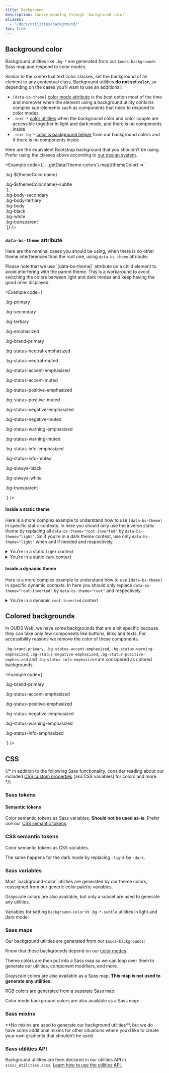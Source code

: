```yaml
---
title: Background
description: Convey meaning through `background-color`.
aliases:
  - "/docs/utilities/background/"
toc: true
---
```



<Callout type="info" name="warning-color-assistive-technologies" />

## Background color

Background utilities like `.bg-*` are generated from our `$ouds-backgrounds` Sass map and respond to color modes.

Similar to the contextual text color classes, set the background of an element to any contextual class. Background utilities **do not set `color`**, so depending on the cases you’ll want to use an additional:
* `[data-bs-theme]` [color mode attribute]([[docsref:/customize/color-modes#how-to-use]]) is the best option most of the time and moreover when the element using a background utility contains complex sub-elements such as components that need to respond to color modes
* `.text-*` [color utilities]([[docsref:/utilities/colors]]) when the background color and color couple are accessible together in light and dark mode, and there is no components inside
* `.text-bg-*` [color & background helper]([[docsref:/helpers/color-background]]) from our background colors and if there is no components inside

<BootstrapCompatibility>

Here are the equivalent Bootstrap background that you shouldn’t be using. Prefer using the classes above according to [our design system]([[config:ouds.web]]).

<Example code={[
  ...getData('theme-colors').map((themeColor) => `<div class="p-3 mb-2 bg-${themeColor.name} text-bg-${themeColor.name}">.bg-${themeColor.name}</div>
<div class="p-3 mb-2 bg-${themeColor.name}-subtle text-${themeColor.name}-emphasis">.bg-${themeColor.name}-subtle</div>`),
  `<div class="p-3 mb-2 bg-body-secondary">.bg-body-secondary</div>
<div class="p-3 mb-2 bg-body-tertiary">.bg-body-tertiary</div>
<div class="p-3 mb-2 bg-body text-body">.bg-body</div>
<div class="p-3 mb-2 bg-black text-white">.bg-black</div>
<div class="p-3 mb-2 bg-white text-black">.bg-white</div>
<div class="p-3 mb-2 bg-transparent text-body">.bg-transparent</div>`]} />

</BootstrapCompatibility>

### `data-bs-theme` attribute

Here are the nominal cases you should be using, when there is no other theme interferences than the root one, using `data-bs-theme` attribute:

<Callout type="info">
Please note that we use `[data-bs-theme]` attribute on a child element to avoid interfering with the parent theme. This is a workaround to avoid switching the colors between light and dark modes and keep having the good ones displayed.
</Callout>

<Example code={`<p class="bg-primary p-lg fw-bold">.bg-primary</p>
  <p class="bg-secondary p-lg fw-bold">.bg-secondary</p>
  <p class="bg-tertiary p-lg fw-bold">.bg-tertiary</p>
  <p class="bg-emphasized p-lg fw-bold"><span data-bs-theme="dark">.bg-emphasized</span></p>
  <p class="bg-brand-primary p-lg fw-bold"><span data-bs-theme="light">.bg-brand-primary</span></p>
  <p class="bg-status-neutral-emphasized p-lg fw-bold"><span data-bs-theme="root-inverted">.bg-status-neutral-emphasized</span></p>
  <p class="bg-status-neutral-muted p-lg fw-bold">.bg-status-neutral-muted</p>
  <p class="bg-status-accent-emphasized p-lg fw-bold"><span data-bs-theme="light">.bg-status-accent-emphasized</span></p>
  <p class="bg-status-accent-muted p-lg fw-bold">.bg-status-accent-muted</p>
  <p class="bg-status-positive-emphasized p-lg fw-bold"><span data-bs-theme="light">.bg-status-positive-emphasized</span></p>
  <p class="bg-status-positive-muted p-lg fw-bold">.bg-status-positive-muted</p>
  <p class="bg-status-negative-emphasized p-lg fw-bold"><span data-bs-theme="root-inverted">.bg-status-negative-emphasized</span></p>
  <p class="bg-status-negative-muted p-lg fw-bold">.bg-status-negative-muted</p>
  <p class="bg-status-warning-emphasized p-lg fw-bold"><span data-bs-theme="light">.bg-status-warning-emphasized</span></p>
  <p class="bg-status-warning-muted p-lg fw-bold">.bg-status-warning-muted</p>
  <p class="bg-status-info-emphasized p-lg fw-bold"><span data-bs-theme="light">.bg-status-info-emphasized</span></p>
  <p class="bg-status-info-muted p-lg fw-bold">.bg-status-info-muted</p>
  <p class="bg-always-black p-lg fw-bold"><span data-bs-theme="dark">.bg-always-black</span></p>
  <p class="bg-always-white p-lg fw-bold"><span data-bs-theme="light">.bg-always-white</span></p>
  <p class="bg-transparent p-lg fw-bold">.bg-transparent</p>`} />

#### Inside a static theme

Here is a more complex example to understand how to use `[data-bs-theme]` in specific static contexts. In here you should only use the inverse static theme by replacing all `data-bs-theme="root-inverted"` by `data-bs-theme="light"`. So if you’re in a dark theme context, use only `data-bs-theme="light"` when and if needed and respectively.

<details class="mb-lg px-sm">
  <summary class="py-sm">You’re in a static <code>light</code> context</summary>

  <Example class="p-none" code={`<div class="bg-brand-primary p-lg">
      <div data-bs-theme="light">
        <p class="bg-primary p-lg fw-bold">.bg-primary</p>
        <p class="bg-secondary p-lg fw-bold">.bg-secondary</p>
        <p class="bg-tertiary p-lg fw-bold">.bg-tertiary</p>
        <p class="bg-emphasized p-lg fw-bold"><span data-bs-theme="dark">.bg-emphasized</span></p>
        <p class="bg-brand-primary p-lg fw-bold">.bg-brand-primary</p>
        <p class="bg-status-neutral-emphasized p-lg fw-bold"><span data-bs-theme="dark">.bg-status-neutral-emphasized</span></p>
        <p class="bg-status-neutral-muted p-lg fw-bold">.bg-status-neutral-muted</p>
        <p class="bg-status-accent-emphasized p-lg fw-bold">.bg-status-accent-emphasized</p>
        <p class="bg-status-accent-muted p-lg fw-bold">.bg-status-accent-muted</p>
        <p class="bg-status-positive-emphasized p-lg fw-bold">.bg-status-positive-emphasized</p>
        <p class="bg-status-positive-muted p-lg fw-bold">.bg-status-positive-muted</p>
        <p class="bg-status-negative-emphasized p-lg fw-bold"><span data-bs-theme="dark">.bg-status-negative-emphasized</span></p>
        <p class="bg-status-negative-muted p-lg fw-bold">.bg-status-negative-muted</p>
        <p class="bg-status-warning-emphasized p-lg fw-bold">.bg-status-warning-emphasized</p>
        <p class="bg-status-warning-muted p-lg fw-bold">.bg-status-warning-muted</p>
        <p class="bg-status-info-emphasized p-lg fw-bold">.bg-status-info-emphasized</p>
        <p class="bg-status-info-muted p-lg fw-bold">.bg-status-info-muted</p>
        <p class="bg-always-black p-lg fw-bold"><span data-bs-theme="dark">.bg-always-black</span></p>
        <p class="bg-always-white p-lg fw-bold">.bg-always-white</p>
        <p class="bg-transparent p-lg fw-bold">.bg-transparent</p>
      </div>
    </div>`} />

</details>

<details class="mb-lg px-sm">
  <summary class="py-sm">You’re in a static <code>dark</code> context</summary>

  <Example class="p-none" code={`<div class="bg-emphasized p-lg">
      <div data-bs-theme="dark">
        <p class="bg-primary p-lg fw-bold">.bg-primary</p>
        <p class="bg-secondary p-lg fw-bold">.bg-secondary</p>
        <p class="bg-tertiary p-lg fw-bold">.bg-tertiary</p>
        <p class="bg-emphasized p-lg fw-bold">.bg-emphasized</p>
        <p class="bg-brand-primary p-lg fw-bold"><span data-bs-theme="light">.bg-brand-primary</span></p>
        <p class="bg-status-neutral-emphasized p-lg fw-bold"><span data-bs-theme="light">.bg-status-neutral-emphasized</span></p>
        <p class="bg-status-neutral-muted p-lg fw-bold">.bg-status-neutral-muted</p>
        <p class="bg-status-accent-emphasized p-lg fw-bold"><span data-bs-theme="light">.bg-status-accent-emphasized</span></p>
        <p class="bg-status-accent-muted p-lg fw-bold">.bg-status-accent-muted</p>
        <p class="bg-status-positive-emphasized p-lg fw-bold"><span data-bs-theme="light">.bg-status-positive-emphasized</span></p>
        <p class="bg-status-positive-muted p-lg fw-bold">.bg-status-positive-muted</p>
        <p class="bg-status-negative-emphasized p-lg fw-bold"><span data-bs-theme="light">.bg-status-negative-emphasized</span></p>
        <p class="bg-status-negative-muted p-lg fw-bold">.bg-status-negative-muted</p>
        <p class="bg-status-warning-emphasized p-lg fw-bold"><span data-bs-theme="light">.bg-status-warning-emphasized</span></p>
        <p class="bg-status-warning-muted p-lg fw-bold">.bg-status-warning-muted</p>
        <p class="bg-status-info-emphasized p-lg fw-bold"><span data-bs-theme="light">.bg-status-info-emphasized</span></p>
        <p class="bg-status-info-muted p-lg fw-bold">.bg-status-info-muted</p>
        <p class="bg-always-black p-lg fw-bold">.bg-always-black</p>
        <p class="bg-always-white p-lg fw-bold"><span data-bs-theme="light">.bg-always-white</span></p>
        <p class="bg-transparent p-lg fw-bold">.bg-transparent</p>
      </div>
    </div>`} />

</details>

#### Inside a dynamic theme

Here is a more complex example to understand how to use `[data-bs-theme]` in specific dynamic contexts. In here you should only replace `data-bs-theme="root-inverted"` by `data-bs-theme="root"` and respectively.

<details class="mb-lg px-sm">
  <summary class="py-sm">You’re in a dynamic <code>root-inverted</code> context</summary>

  <Example class="p-none" code={`<div class="bg-status-neutral-emphasized p-lg">
      <div data-bs-theme="root-inverted">
        <p class="bg-primary p-lg fw-bold">.bg-primary</p>
        <p class="bg-secondary p-lg fw-bold">.bg-secondary</p>
        <p class="bg-tertiary p-lg fw-bold">.bg-tertiary</p>
        <p class="bg-emphasized p-lg fw-bold"><span data-bs-theme="dark">.bg-emphasized</span></p>
        <p class="bg-brand-primary p-lg fw-bold"><span data-bs-theme="light">.bg-brand-primary</span></p>
        <p class="bg-status-neutral-emphasized p-lg fw-bold"><span data-bs-theme="root">.bg-status-neutral-emphasized</span></p>
        <p class="bg-status-neutral-muted p-lg fw-bold">.bg-status-neutral-muted</p>
        <p class="bg-status-accent-emphasized p-lg fw-bold"><span data-bs-theme="light">.bg-status-accent-emphasized</span></p>
        <p class="bg-status-accent-muted p-lg fw-bold">.bg-status-accent-muted</p>
        <p class="bg-status-positive-emphasized p-lg fw-bold"><span data-bs-theme="light">.bg-status-positive-emphasized</span></p>
        <p class="bg-status-positive-muted p-lg fw-bold">.bg-status-positive-muted</p>
        <p class="bg-status-negative-emphasized p-lg fw-bold"><span data-bs-theme="root">.bg-status-negative-emphasized</span></p>
        <p class="bg-status-negative-muted p-lg fw-bold">.bg-status-negative-muted</p>
        <p class="bg-status-warning-emphasized p-lg fw-bold"><span data-bs-theme="light">.bg-status-warning-emphasized</span></p>
        <p class="bg-status-warning-muted p-lg fw-bold">.bg-status-warning-muted</p>
        <p class="bg-status-info-emphasized p-lg fw-bold"><span data-bs-theme="light">.bg-status-info-emphasized</span></p>
        <p class="bg-status-info-muted p-lg fw-bold">.bg-status-info-muted</p>
        <p class="bg-always-black p-lg fw-bold"><span data-bs-theme="dark">.bg-always-black</span></p>
        <p class="bg-always-white p-lg fw-bold"><span data-bs-theme="light">.bg-always-white</span></p>
        <p class="bg-transparent p-lg fw-bold">.bg-transparent</p>
      </div>
    </div>`} />

</details>

## Colored backgrounds

In OUDS Web, we have some backgrounds that are a bit specific because they can take only few components like buttons, links and texts. For accessibility reasons we remove the color of these components.

`.bg-brand-primary`, `.bg-status-accent-emphasized`, `.bg-status-warning-emphasized`, `.bg-status-negative-emphasized`, `.bg-status-positive-emphasized` and `.bg-status-info-emphasized` are considered as colored backgrounds.

<Example code={`<p class="bg-brand-primary p-lg fw-bold"><span data-bs-theme="light">.bg-brand-primary</span></p>
  <p class="bg-status-accent-emphasized p-lg fw-bold"><span data-bs-theme="light">.bg-status-accent-emphasized</span></p>
  <p class="bg-status-positive-emphasized p-lg fw-bold"><span data-bs-theme="light">.bg-status-positive-emphasized</span></p>
  <p class="bg-status-negative-emphasized p-lg fw-bold"><span data-bs-theme="root-inverted">.bg-status-negative-emphasized</span></p>
  <p class="bg-status-warning-emphasized p-lg fw-bold"><span data-bs-theme="light">.bg-status-warning-emphasized</span></p>
  <p class="bg-status-info-emphasized p-lg fw-bold"><span data-bs-theme="light">.bg-status-info-emphasized</span></p>`} />

## CSS

{/* In addition to the following Sass functionality, consider reading about our included [CSS custom properties]([[docsref:/customize/css-variables]]) (aka CSS variables) for colors and more. */}

### Sass tokens

#### Semantic tokens

Color semantic tokens as Sass variables. **Should not be used as-is**. Prefer use our [CSS semantic tokens](#css-semantic-tokens).

<ScssDocs name="ouds-semantic-color" file="scss/tokens/_semantic.scss" />

### CSS semantic tokens

Color semantic tokens as CSS variables.

<ScssDocs name="ouds-semantic-css-color" file="scss/tokens/_semantic-colors-custom-props.scss" />

The same happens for the dark mode by replacing `-light` by `-dark`.

### Sass variables

<BootstrapCompatibility>
Most `background-color` utilities are generated by our theme colors, reassigned from our generic color palette variables.

<ScssDocs name="color-variables" file="scss/_variables.scss" />

<ScssDocs name="theme-color-variables" file="scss/_variables.scss" />

<ScssDocs name="theme-color-dark-variables" file="scss/_variables-dark.scss" />

Grayscale colors are also available, but only a subset are used to generate any utilities.

<ScssDocs name="gray-color-variables" file="scss/_variables.scss" />

Variables for setting `background-color` in `.bg-*-subtle` utilities in light and dark mode:

<ScssDocs name="theme-bg-subtle-variables" file="scss/_variables.scss" />

<ScssDocs name="theme-bg-subtle-dark-variables" file="scss/_variables-dark.scss" />
</BootstrapCompatibility>

### Sass maps

Our background utilities are generated from our `$ouds-backgrounds`:

<ScssDocs name="ouds-maps-backgrounds" file="scss/_maps.scss" />

Know that these backgrounds depend on our [color modes]([[docsref:/customize/color-modes]]).

<BootstrapCompatibility>
Theme colors are then put into a Sass map so we can loop over them to generate our utilities, component modifiers, and more.

<ScssDocs name="theme-colors-map" file="scss/_variables.scss" />

<ScssDocs name="theme-colors-dark-map" file="scss/_variables-dark.scss" />

Grayscale colors are also available as a Sass map. **This map is not used to generate any utilities.**

<ScssDocs name="gray-colors-map" file="scss/_variables.scss" />

RGB colors are generated from a separate Sass map:

<ScssDocs name="theme-colors-rgb" file="scss/_maps.scss" />

<ScssDocs name="theme-colors-rgb-dark" file="scss/_maps.scss" />

Color mode background colors are also available as a Sass map:

<ScssDocs name="theme-bg-subtle-map" file="scss/_maps.scss" />

<ScssDocs name="theme-bg-subtle-dark-map" file="scss/_maps.scss" />
</BootstrapCompatibility>

### Sass mixins

<BootstrapCompatibility>
**No mixins are used to generate our background utilities**, but we do have some additional mixins for other situations where you’d like to create your own gradients that shouldn’t be used.

<ScssDocs name="gradient-bg-mixin" file="scss/mixins/_gradients.scss" />
</BootstrapCompatibility>

### Sass utilities API

Background utilities are then declared in our utilities API in `scss/_utilities.scss`. [Learn how to use the utilities API.]([[docsref:/utilities/api#using-the-api]])

<ScssDocs name="utils-bg-color-ouds" file="scss/_utilities.scss" />

<BootstrapCompatibility>
<ScssDocs name="utils-bg-color" file="scss/_utilities.scss" />
</BootstrapCompatibility>
